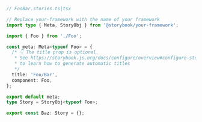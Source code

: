 ```ts
// FooBar.stories.ts|tsx

// Replace your-framework with the name of your framework
import type { Meta, StoryObj } from '@storybook/your-framework';

import { Foo } from './Foo';

const meta: Meta<typeof Foo> = {
  /* 👇 The title prop is optional.
   * See https://storybook.js.org/docs/configure/overview#configure-story-loading
   * to learn how to generate automatic titles
   */
  title: 'Foo/Bar',
  component: Foo,
};

export default meta;
type Story = StoryObj<typeof Foo>;

export const Baz: Story = {};
```
